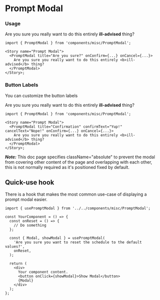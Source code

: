 
<Meta title="Torus/PromptModal" />

# Prompt Modal

### Usage

<Canvas>
  <Story name="Default Usage">
    <TorusBG className="h-96">
      <PromptModal title="Are you sure?" className="absolute">
        Are you sure you really want to do this entirely <b>ill-advised</b> thing?
      </PromptModal>
    </TorusBG>
  </Story>
</Canvas>

```tsx
import { PromptModal } from 'components/misc/PromptModal';

<Story name="Prompt Modal">
  <PromptModal title="Are you sure?" onConfirm={...} onCancel={...}>
    Are you sure you really want to do this entirely <b>ill-advised</b> thing?
  </PromptModal>
</Story>;
```

### Button Labels

You can customize the button labels

<Canvas>
  <Story name="Prompt Modal">
    <TorusBG className="h-96">
      <PromptModal title="Confirmation" confirmText="Yup!" cancelText="Nope!" className="absolute">
        Are you sure you really want to do this entirely <b>ill-advised</b> thing?
      </PromptModal>
    </TorusBG>
  </Story>
</Canvas>

```tsx
import { PromptModal } from 'components/misc/PromptModal';

<Story name="Prompt Modal">
  <PromptModal title="Confirmation" confirmText="Yup!" cancelText="Nope!" onConfirm={...} onCancel={...}>
    Are you sure you really want to do this entirely <b>ill-advised</b> thing?
  </PromptModal>
</Story>;
```

**_Note:_** This doc page specifies className="absolute" to prevent the modal from covering other content of the page and overlapping with each other,
this is not normally required as it's positioned fixed by default.

## Quick-use hook

There is a hook that makes the most common use-case of displaying a prompt modal easier.

```tsx
import { usePromptModal } from '../../components/misc/PromptModal';

const YourComponent = () => {
  const onReset = () => {
    // Do something
  };

  const { Modal, showModal } = usePromptModal(
    'Are you sure you want to reset the schedule to the default values?',
    onReset,
  );

  return (
    <div>
      Your component content.
      <button onClick={showModal}>Show Modal</button>
      {Modal}
    </div>
  );
};
```

